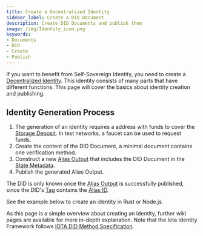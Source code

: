```yaml
---
title: Create a Decentralized Identity
sidebar_label: Create a DID Document
description: Create DID Documents and publish them
image: /img/Identity_icon.png
keywords:
- Documents
- DID
- Create
- Publish
---
```


If you want to benefit from Self-Sovereign Identity, you need to create a [Decentralized Identity](../concepts/decentralized_identifiers/overview). This identity consists of many parts that have different functions. This page will cover the basics about identity creation and publishing.

## Identity Generation Process
1. The generation of an identity requires a address with funds to cover the [Storage Deposit](../concepts/decentralized_identifiers/alias#storage-deposit). In test networks, a faucet can be used to request funds.
2. Create the content of the DID Document, a minimal document contains one verification method.
3. Construct a new [Alias Output](../concepts/decentralized_identifiers/alias) that includes the DID Document in the [State Metadata](../concepts/decentralized_identifiers/alias).
4. Publish the generated Alias Output.

The DID is only known once the [Alias Output](../concepts/decentralized_identifiers/alias) is successfully published, since the DID's [Tag](../specs/did/iota_did_method_spec#iota-tag) contains the [Alias ID](../concepts/decentralized_identifiers/alias#alias-id).

See the example below to create an identity in Rust or Node.js.

As this page is a simple overview about creating an identity, further wiki pages are available for more in-depth explanation. Note that the Iota Identity Framework follows [IOTA DID Method Specification](../specs/did/iota_did_method_spec).

<CodeSnippet
    nodeContent={create_did_node}
    rustContent={create_did_rust}
    nodeGithubLink = "https://github.com/iotaledger/identity.rs/blob/main/bindings/wasm/examples/src/0_basic/0_create_did.ts"
    rustGithubLink = "https://github.com/iotaledger/identity.rs/blob/main/examples/0_basic/0_create_did.rs"
/>

